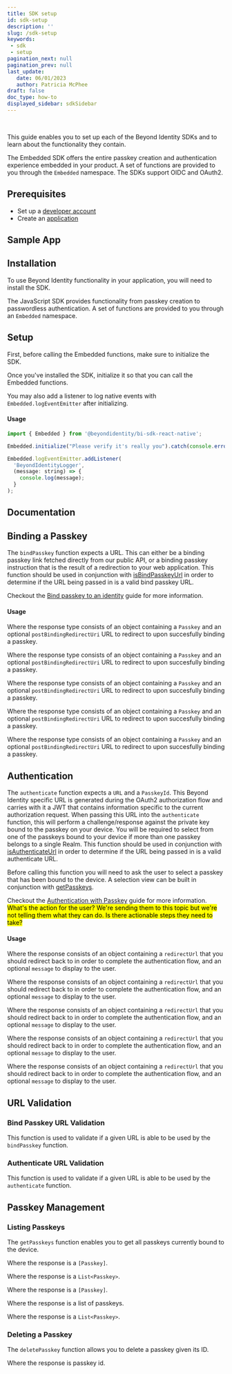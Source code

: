 ```yaml
---
title: SDK setup
id: sdk-setup
description: ''
slug: /sdk-setup
keywords: 
 - sdk
 - setup
pagination_next: null
pagination_prev: null
last_update: 
   date: 06/01/2023
   author: Patricia McPhee
draft: false
doc_type: how-to
displayed_sidebar: sdkSidebar
---
```



<Row>
  <Col span={12}>
    <Alert message="In progress (needs a copy edit)" type="info" />
  </Col>
</Row>
<br />
















This guide enables you to set up each of the Beyond Identity SDKs and to learn about the functionality they contain.

The Embedded SDK offers the entire passkey creation and authentication experience embedded in your product. A set of functions are provided to you through the `Embedded` namespace. The SDKs support OIDC and OAuth2.

## Prerequisites

- Set up a [developer account](https://www.beyondidentity.com/developers/signup)
- Create an [application](/docs/next/add-an-application)



## Sample App

<Tabs groupId="sdks" queryString>
<TabItem value="javascript" label="JavaScript">

<SampleAppJavaScript />

</TabItem>
<TabItem value="kotlin" label="Kotlin">

<SampleAppKotlin />

</TabItem>
<TabItem value="swift" label="Swift">

<SampleAppSwift />

</TabItem>
<TabItem value="reactnative" label="React Native">

<SampleAppReactNative />

</TabItem>
<TabItem value="flutter" label="Flutter">

<SampleAppFlutter />

</TabItem>
</Tabs>

## Installation
To use Beyond Identity functionality in your application, you will need to install the SDK.

<Tabs groupId="sdks" queryString>
<TabItem value="javascript" label="JavaScript">

<p>The JavaScript SDK provides functionality from passkey creation to passwordless authentication. A set of functions are provided to you through an <code>Embedded</code> namespace.</p>

<InstallationJavaScript />

</TabItem>
<TabItem value="kotlin" label="Kotlin">

<InstallationKotlin />

</TabItem>
<TabItem value="swift" label="Swift">

<InstallationSwift />

</TabItem>
<TabItem value="reactnative" label="React Native">

<InstallationReactNative />

</TabItem>
<TabItem value="flutter" label="Flutter">

<InstallationFlutter />

</TabItem>
</Tabs>

## Setup

First, before calling the Embedded functions, make sure to initialize the SDK.

<Tabs groupId="sdks" queryString>
<TabItem value="javascript" label="JavaScript">

<p>Once you've installed the SDK, initialize it so that you can call the Embedded functions.</p>

<SetupJavaScript />

</TabItem>
<TabItem value="kotlin" label="Kotlin">

<SetupKotlin />

</TabItem>
<TabItem value="swift" label="Swift">

<SetupSwift />

</TabItem>
<TabItem value="reactnative" label="React Native">

<SetupReactNative />

You may also add a listener to log native events with `Embedded.logEventEmitter` after initializing.

#### Usage

```javascript
import { Embedded } from '@beyondidentity/bi-sdk-react-native';

Embedded.initialize("Please verify it's really you").catch(console.error);

Embedded.logEventEmitter.addListener(
  'BeyondIdentityLogger',
  (message: string) => {
    console.log(message);
  }
);
```

</TabItem>
<TabItem value="flutter" label="Flutter">

<SetupFlutter />

</TabItem>
</Tabs>

## Documentation

<Tabs groupId="sdks" queryString>
<TabItem value="javascript" label="JavaScript">

<SdkApiDocumentationJavaScript />

</TabItem>
<TabItem value="kotlin" label="Kotlin">

<SdkApiDocumentationKotlin />

</TabItem>
<TabItem value="swift" label="Swift">

<SdkApiDocumentationSwift />

</TabItem>
<TabItem value="reactnative" label="React Native">

<SdkApiDocumentationReactNative />

</TabItem>
<TabItem value="flutter" label="Flutter">

<SdkApiDocumentationFlutter />

</TabItem>
</Tabs>

## Binding a Passkey

The `bindPasskey` function expects a URL. This can either be a binding passkey link fetched directly from our public API, or a binding passkey instruction that is the result of a redirection to your web application. This function should be used in conjunction with [isBindPasskeyUrl](#bind-passkey-url-validation) in order to determine if the URL being passed in is a valid bind passkey URL.

Checkout the [Bind passkey to an identity](/docs/next/add-passkey) guide for more information.

#### Usage

<Tabs groupId="sdks" queryString>
<TabItem value="javascript" label="JavaScript">

<BindPasskeyRequestJavaScript />

Where the response type consists of an object containing a `Passkey` and an optional `postBindingRedirectUri` URL to redirect to upon succesfully binding a passkey.

<BindPasskeyResponseJavaScript />

</TabItem>
<TabItem value="kotlin" label="Kotlin">

<BindPasskeyRequestKotlin />

Where the response type consists of an object containing a `Passkey` and an optional `postBindingRedirectUri` URL to redirect to upon succesfully binding a passkey.

<BindPasskeyResponseKotlin />

</TabItem>
<TabItem value="swift" label="Swift">

<BindPasskeyRequestSwift />

Where the response type consists of an object containing a `Passkey` and an optional `postBindingRedirectUri` URL to redirect to upon succesfully binding a passkey.

<BindPasskeyResponseSwift />

</TabItem>
<TabItem value="reactnative" label="React Native">

<BindPasskeyRequestReactNative />

Where the response type consists of an object containing a `Passkey` and an optional `postBindingRedirectUri` URL to redirect to upon succesfully binding a passkey.

<BindPasskeyResponseReactNative />

</TabItem>
<TabItem value="flutter" label="Flutter">

<BindPasskeyRequestFlutter />

Where the response type consists of an object containing a `Passkey` and an optional `postBindingRedirectUri` URL to redirect to upon succesfully binding a passkey.

<BindPasskeyResponseFlutter />

</TabItem>
</Tabs>

## Authentication

The `authenticate` function expects a `URL` and a `PasskeyId`. This Beyond Identity specific URL is generated during the OAuth2 authorization flow and carries with it a JWT that contains information specific to the current authorization request. When passing this URL into the `authenticate` function, this will perform a challenge/response against the private key bound to the passkey on your device. You will be required to select from one of the passkeys bound to your device if more than one passkey belongs to a single Realm. This function should be used in conjunction with [isAuthenticateUrl](#authenticate-url-validation) in order to determine if the URL being passed in is a valid authenticate URL.

Before calling this function you will need to ask the user to select a passkey that has been bound to the device. A selection view can be built in conjunction with [getPasskeys](#listing-passkeys).

Checkout the [Authentication with Passkey](/docs/next/embedded-sdk-add-passkeys) guide for more information. <mark>What's the action for the user? We're sending them to this topic but we're not telling them what they can do.  Is there actionable steps they need to take?</mark>

#### Usage

<Tabs groupId="sdks" queryString>
<TabItem value="javascript" label="JavaScript">

<AuthenticateRequestJavaScript />

Where the response consists of an object containing a `redirectUrl` that you should redirect back to in order to complete the authentication flow, and an optional `message` to display to the user.

<AuthenticateResponseJavaScript />

</TabItem>
<TabItem value="kotlin" label="Kotlin">

<AuthenticateRequestKotlin />

Where the response consists of an object containing a `redirectUrl` that you should redirect back to in order to complete the authentication flow, and an optional `message` to display to the user.

<AuthenticateResponseKotlin />

</TabItem>
<TabItem value="swift" label="Swift">

<AuthenticateRequestSwift />

Where the response consists of an object containing a `redirectUrl` that you should redirect back to in order to complete the authentication flow, and an optional `message` to display to the user.

<AuthenticateResponseSwift />

</TabItem>
<TabItem value="reactnative" label="React Native">

<AuthenticateRequestReactNative />

Where the response consists of an object containing a `redirectUrl` that you should redirect back to in order to complete the authentication flow, and an optional `message` to display to the user.

<AuthenticateResponseReactNative />

</TabItem>
<TabItem value="flutter" label="Flutter">

<AuthenticateRequestFlutter />

Where the response consists of an object containing a `redirectUrl` that you should redirect back to in order to complete the authentication flow, and an optional `message` to display to the user.

<AuthenticateResponseFlutter />

</TabItem>
</Tabs>

## URL Validation

### Bind Passkey URL Validation

This function is used to validate if a given URL is able to be used by the `bindPasskey` function.

<Tabs groupId="sdks" queryString>
<TabItem value="javascript" label="JavaScript">

<IsBindPasskeyUrlJavaScript />

</TabItem>
<TabItem value="kotlin" label="Kotlin">

<IsBindPasskeyUrlKotlin />

</TabItem>
<TabItem value="swift" label="Swift">

<IsBindPasskeyUrlSwift />

</TabItem>
<TabItem value="reactnative" label="React Native">

<IsBindPasskeyUrlReactNative />

</TabItem>
<TabItem value="flutter" label="Flutter">

<IsBindPasskeyUrlFlutter />

</TabItem>
</Tabs>

### Authenticate URL Validation

This function is used to validate if a given URL is able to be used by the `authenticate` function.

<Tabs groupId="sdks" queryString>
<TabItem value="javascript" label="JavaScript">

<IsAuthenticateUrlJavaScript />

</TabItem>
<TabItem value="kotlin" label="Kotlin">

<IsAuthenticateUrlKotlin />

</TabItem>
<TabItem value="swift" label="Swift">

<IsAuthenticateUrlSwift />

</TabItem>
<TabItem value="reactnative" label="React Native">

<IsAuthenticateUrlReactNative />

</TabItem>
<TabItem value="flutter" label="Flutter">

<IsAuthenticateUrlFlutter />

</TabItem>
</Tabs>

## Passkey Management

### Listing Passkeys

The `getPasskeys` function enables you to get all passkeys currently bound to the device.

<Tabs groupId="sdks" queryString>
<TabItem value="javascript" label="JavaScript">

<GetPasskeysJavaScript />

Where the response is a `[Passkey]`.

</TabItem>
<TabItem value="kotlin" label="Kotlin">

<GetPasskeysKotlin />

Where the response is a `List<Passkey>`.

</TabItem>
<TabItem value="swift" label="Swift">

<GetPasskeysSwift />

Where the response is a `[Passkey]`.

</TabItem>
<TabItem value="reactnative" label="React Native">

<GetPasskeysReactNative />

Where the response is a list of passkeys.

</TabItem>
<TabItem value="flutter" label="Flutter">

<GetPasskeysFlutter />

Where the response is a `List<Passkey>`.

</TabItem>
</Tabs>

### Deleting a Passkey

The `deletePasskey` function allows you to delete a passkey given its ID.

<Tabs groupId="sdks" queryString>
<TabItem value="javascript" label="JavaScript">

<DeletePasskeyJavaScript />

</TabItem>
<TabItem value="kotlin" label="Kotlin">

<DeletePasskeyKotlin />

</TabItem>
<TabItem value="swift" label="Swift">

<DeletePasskeySwift />

</TabItem>
<TabItem value="reactnative" label="React Native">

<DeletePasskeyReactNative />

Where the response is passkey id.

</TabItem>
<TabItem value="flutter" label="Flutter">

<DeletePasskeyFlutter />

</TabItem>
</Tabs>